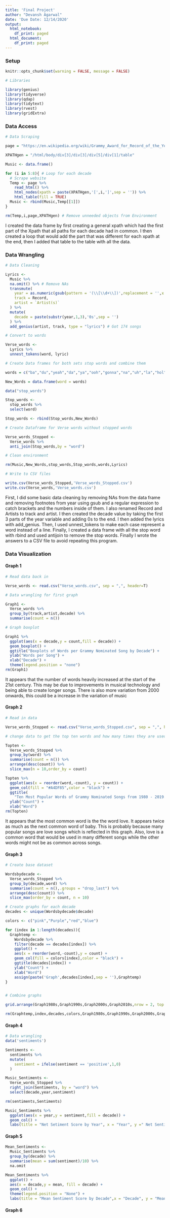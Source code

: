 ```yaml
---
title: 'Final Project'
author: "Devansh Agarwal"
date: 'Due Date: 12/14/2020'
output:
  html_notebook:
    df_print: paged
  html_document:
    df_print: paged
---
```

### Setup 
```r
knitr::opts_chunk$set(warning = FALSE, message = FALSE)
```

```r
# Libraries

library(genius)
library(tidyverse)
library(qdap)
library(tidytext)
library(rvest)
library(gridExtra)
```
### Data Access
```r
# Data Scraping

page = "https://en.wikipedia.org/wiki/Grammy_Award_for_Record_of_the_Year"

XPATHgen = "/html/body/div[3]/div[3]/div[5]/div[1]/table"

Music <- data.frame()

for (i in 5:8){ # Loop for each decade
  # Scrape website
  Temp <- page %>% 
    read_html() %>%
    html_nodes(xpath = paste(XPATHgen,'[',i,']',sep = '')) %>%
    html_table(fill = TRUE)
  Music <- rbind(Music,Temp[[1]])
}

rm(Temp,i,page,XPATHgen) # Remove unneeded objects from Environment 
```

I created the data frame by first creating a general xpath which had the first 
part of the Xpath that all paths for each decade had in common.
I then created a loop that would add the part that was different for each xpath
at the end, then I added that table to the table with all the data. 

### Data Wrangling 

```r
# Data Cleaning

Lyrics <- 
  Music %>% 
  na.omit() %>% # Remove NAs
  transmute(
    year = as.numeric(gsub(pattern = '(\\[\\d+\\])',replacement = '',x = `Year[I]`)), # Remove foot notes
    track = Record,
    artist = `Artist(s)`
  ) %>%
  mutate(
    decade = paste(substr(year,1,3),'0s',sep = '')
  ) %>%
  add_genius(artist, track, type = "lyrics") # Got 174 songs 

# Convert to words 

Verse_words <- 
  Lyrics %>%
  unnest_tokens(word, lyric)

# Create Data frames for both sets stop words and combine them

words = c("ba","du","yeah","da","ya","ooh","gonna","na","uh","la","hol")

New_Words = data.frame(word = words)

data("stop_words")

Stop_words <-
  stop_words %>%
  select(word)

Stop_words <- rbind(Stop_words,New_Words) 

# Create Dataframe for Verse words without stopped words

Verse_words_Stopped <-
  Verse_words %>%
  anti_join(Stop_words,by = "word")

# Clean environment 

rm(Music,New_Words,stop_words,Stop_words,words,Lyrics)

# Write to CSV files

write.csv(Verse_words_Stopped,'Verse_words_Stopped.csv')
write.csv(Verse_words,'Verse_words.csv')
```

First, I did some basic data cleaning by removing NAs from the data frame  and removing footnotes from  year using gsub and a regular expression to catch brackets and the numbers inside of them. I also renamed Record and Artists to track and artist. I then created the decade value by taking the first 3 parts of the year variable and adding 0s to the end. I then added the lyrics with add_genius. Then, I used unnest_tokens to make each case represent a word instead of a line. Finally, I created a data frame with all the stop word with rbind and used antijoin to remove the stop words. Finally I wrote the answers to a CSV file to avoid repeating this program.


### Data Visualization 

#### Graph 1

```r
# Read data back in 

Verse_words <- read.csv("Verse_words.csv", sep = ",", header=T)

# Data wrangling for first graph 

Graph1 <- 
  Verse_words %>%
  group_by(track,artist,decade) %>%
  summarise(count = n())

# Graph boxplot

Graph1 %>%
  ggplot(aes(x = decade,y = count,fill = decade)) +
  geom_boxplot() +
  ggtitle("Boxplots of Words per Grammy Nominated Song by Decade") +
  ylab("Words per Song") + 
  xlab("Decade") +
  theme(legend.position = "none")
rm(Graph1)
```
It appears that the number of words heavily increased at the start of the 21st century. 
This may be due to improvements in musical technology and being able to create longer songs. There is also more variation from 2000 onwards, this could be a increase in the variation of music


#### Graph 2 

```r

# Read in data

Verse_words_Stopped <- read.csv("Verse_words_Stopped.csv", sep = ",", header=T)

# change data to get the top ten words and how many times they are used 

Topten <-
  Verse_words_Stopped %>%
  group_by(word) %>%
  summarise(count = n()) %>%
  arrange(desc(count)) %>%
  slice_max(n = 10,order_by = count)

Topten %>%
  ggplot(aes(x = reorder(word,-count), y = count)) +
  geom_col(fill = "#A4DF85",color = "black") +
  ggtitle(
    "Ten Most Popular Words of Grammy Nominated Songs from 1980 - 2019.") +
  ylab("Count") + 
  xlab("Word")
rm(Topten)
```
It appears that the most common word is the the word love. It appears twice as
much as the next common word of baby. This is probably because many popular songs
are love songs which is reflected in this graph. Also, love is a common word that would be used in many different songs while the other words might not be as common across songs. 


#### Graph 3



```r

# Create base dataset

Wordsbydecade <-
  Verse_words_Stopped %>%
  group_by(decade,word) %>%
  summarise(count = n(),.groups = "drop_last") %>%
  arrange(desc(count)) %>%
  slice_max(order_by = count, n = 10)

# Create graphs for each decade
decades <- unique(Wordsbydecade$decade)

colors <- c("pink","Purple","red","blue")

for (index in 1:length(decades)){
  Graphtemp <-
    Wordsbydecade %>%
    filter(decade == decades[index]) %>%
    ggplot() + 
    aes(x = reorder(word,-count),y = count) +
    geom_col(fill = colors[index],color = "black") +
    ggtitle(decades[index]) +
    ylab("Count") + 
    xlab("Word")
    assign(paste('Graph',decades[index],sep = ''),Graphtemp)
} 


# Combine graphs

grid.arrange(Graph1980s,Graph1990s,Graph2000s,Graph2010s,nrow = 2, top = "Top Ten Words by Decade")

rm(Graphtemp,index,decades,colors,Graph1980s,Graph1990s,Graph2000s,Graph2010s,Wordsbydecade)
```

#### Graph 4

```r
# Data wrangling 
data('sentiments')

Sentiments <-
  sentiments %>%
  mutate(
    sentiment = ifelse(sentiment == 'positive',1,0)
  )

Music_Sentiments <-
  Verse_words_Stopped %>%
  right_join(Sentiments, by = "word") %>%
  select(decade,year,sentiment) 

rm(sentiments,Sentiments)

Music_Sentiments %>%
  ggplot(aes(x = year,y = sentiment,fill = decade)) +
  geom_col() +
  labs(title = "Net Setiment Score by Year", x = "Year", y =" Net Sentiment")  
```



#### Graph 5

```r

Mean_Sentiments <- 
  Music_Sentiments %>%
  group_by(decade) %>%
  summarise(mean = sum(sentiment)/10) %>%
  na.omit

Mean_Sentiments %>%
  ggplot() +
  aes(x = decade,y = mean, fill = decade) +
  geom_col() +
  theme(legend.position = "None") +
  labs(title = "Mean Sentiment Score by Decade",x = "Decade", y = "Mean Sentiment Score")

```


#### Graph 6 

